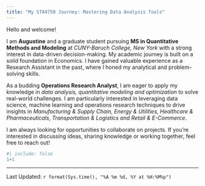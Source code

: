 ```yaml
---
title: "My STA9750 Journey: Mastering Data Analysis Tools"
---
```

Hello and welcome! 

::: {.text-right}
I am **Augustine** and a graduate student pursuing **MS in Quantitative Methods and Modeling** at *CUNY-Baruch College, New York* with a strong interest in data-driven decision-making. My academic journey is built on a solid foundation in Economics. I have gained valuable experience as a Research Assistant in the past, where I honed my analytical and problem-solving skills. 

As a budding **Operations Research Analyst**, I am eager to apply my knowledge in *data analysis, quantitative modeling and optimization* to solve real-world challenges. I am particularly interested in leveraging data science, machine learning and operations research techniques to drive insights in *Manufacturing & Supply Chain, Energy & Utilities, Healthcare & Pharmaceuticals, Transportation & Logistics and Retail & E-Commerce*. 

I am always looking for opportunities to collaborate on projects. If you’re interested in discussing ideas, sharing knowledge or working together, feel free to reach out!
:::
```r
#| include: false
1+1
```
--------------
Last Updated: `r format(Sys.time(), "%A %m %d, %Y at %H:%M%p")`
